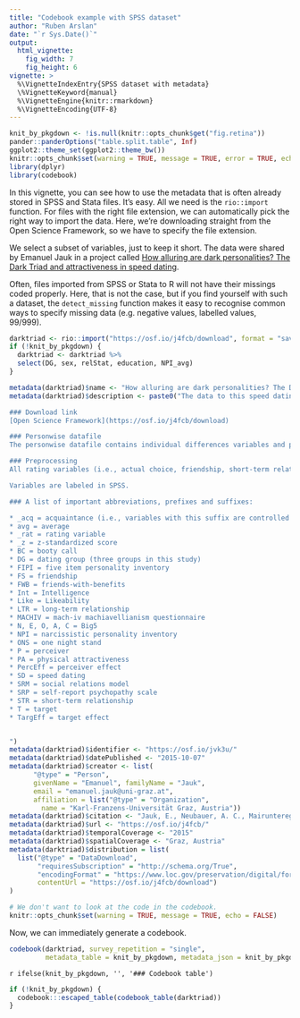 ```yaml
---
title: "Codebook example with SPSS dataset"
author: "Ruben Arslan"
date: "`r Sys.Date()`"
output:
  html_vignette:
    fig_width: 7
    fig_height: 6
vignette: >
  %\VignetteIndexEntry{SPSS dataset with metadata}
  \%VignetteKeyword{manual}
  %\VignetteEngine{knitr::rmarkdown}
  %\VignetteEncoding{UTF-8}
---
```


```r
knit_by_pkgdown <- !is.null(knitr::opts_chunk$get("fig.retina"))
pander::panderOptions("table.split.table", Inf)
ggplot2::theme_set(ggplot2::theme_bw())
knitr::opts_chunk$set(warning = TRUE, message = TRUE, error = TRUE, echo = TRUE)
library(dplyr)
library(codebook)
```

In this vignette, you can see how to use the metadata that is often already stored
in SPSS and Stata files. It's easy. All we need is the `rio::import` function.
For files with the right file extension, we can automatically pick the right way 
to import the data. Here, we're downloading straight from the Open Science Framework, 
so we have to specify the file extension.

We select a subset of variables, just to keep it short. The data were shared by
Emanuel Jauk in a project called [How alluring are dark personalities? The Dark Triad and attractiveness in speed dating](https://osf.io/j4fcb/).

Often, files imported from SPSS or Stata to R will not have their missings coded
properly. Here, that is not the case, but if you find yourself with such a dataset,
the `detect_missing` function makes it easy to recognise common ways to specify
missing data (e.g. negative values, labelled values, 99/999).

```r
darktriad <- rio::import("https://osf.io/j4fcb/download", format = "sav")
if (!knit_by_pkgdown) {
  darktriad <- darktriad %>%
  select(DG, sex, relStat, education, NPI_avg)
}
```


```r
metadata(darktriad)$name <- "How alluring are dark personalities? The Dark Triad and attractiveness in speed dating"
metadata(darktriad)$description <- paste0("The data to this speed dating study comes in two different formats: Personwise (one record for each individual) and dyadic (pairwise; one record for each date). The respective SPSS files are named \"DarkTriadDate_person.sav\" and \"DarkTriadDate_dyad.sav\".

### Download link
[Open Science Framework](https://osf.io/j4fcb/download)

### Personwise datafile 
The personwise datafile contains individual differences variables and perceiver and target effects according to the social relations model. These are centered marginal means that were calculated according to the formulae provided by Kenny, Kashy, and Cook (2006). These effects are not (!) based on multilevel analyses.

### Preprocessing
All rating variables (i.e., actual choice, friendship, short-term relationship etc.) were corrected for prior acquaintance, which means that dates wih prior acquaintance were excluded (set to missing) on a dyadic basis.

Variables are labeled in SPSS. 

### A list of important abbreviations, prefixes and suffixes:

* _acq = acquaintance (i.e., variables with this suffix are controlled for prior * acquaintance)
* avg = average
* _rat = rating variable
* _z = z-standardized score
* BC = booty call
* DG = dating group (three groups in this study)
* FIPI = five item personality inventory
* FS = friendship
* FWB = friends-with-benefits
* Int = Intelligence
* Like = Likeability
* LTR = long-term relationship
* MACHIV = mach-iv machiavellianism questionnaire
* N, E, O, A, C = Big5
* NPI = narcissistic personality inventory
* ONS = one night stand
* P = perceiver
* PA = physical attractiveness
* PercEff = perceiver effect
* SD = speed dating
* SRM = social relations model
* SRP = self-report psychopathy scale
* STR = short-term relationship
* T = target
* TargEff = target effect


")
metadata(darktriad)$identifier <- "https://osf.io/jvk3u/"
metadata(darktriad)$datePublished <- "2015-10-07"
metadata(darktriad)$creator <- list(
      "@type" = "Person",
      givenName = "Emanuel", familyName = "Jauk",
      email = "emanuel.jauk@uni‐graz.at", 
      affiliation = list("@type" = "Organization",
        name = "Karl‐Franzens‐Universität Graz, Austria"))
metadata(darktriad)$citation <- "Jauk, E., Neubauer, A. C., Mairunteregger, T., Pemp, S., Sieber, K. P., & Rauthmann, J. F. (2016). How alluring are dark personalities? The Dark Triad and attractiveness in speed dating. European Journal of Personality, 30(2), 125-138."
metadata(darktriad)$url <- "https://osf.io/j4fcb/"
metadata(darktriad)$temporalCoverage <- "2015" 
metadata(darktriad)$spatialCoverage <- "Graz, Austria" 
metadata(darktriad)$distribution = list(
  list("@type" = "DataDownload",
       "requiresSubscription" = "http://schema.org/True",
       "encodingFormat" = "https://www.loc.gov/preservation/digital/formats/fdd/fdd000469.shtml",
       contentUrl = "https://osf.io/j4fcb/download")
)
```

```r
# We don't want to look at the code in the codebook.
knitr::opts_chunk$set(warning = TRUE, message = TRUE, echo = FALSE)
```

Now, we can immediately generate a codebook.

```r
codebook(darktriad, survey_repetition = "single",
         metadata_table = knit_by_pkgdown, metadata_json = knit_by_pkgdown)
```

`r ifelse(knit_by_pkgdown, '', '### Codebook table')`

```r
if (!knit_by_pkgdown) {
  codebook:::escaped_table(codebook_table(darktriad))
}
```

